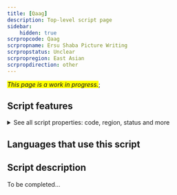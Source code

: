 ```yaml
---
title: [Qaag]
description: Top-level script page
sidebar:
    hidden: true
scrpropcode: Qaag
scrpropname: Ersu Shaba Picture Writing
scrpropstatus: Unclear
scrpropregion: East Asian
scrpropdirection: other
---
```


<span style='background-color:yellow'>_This page is a work in progress._</span>;


## Script features

<details>
<summary> See all script properties: code, region, status and more</summary>
<ScriptInfo />
</details>

## Languages that use this script

<WsList script='Qaag' wsMax='5' />

## Script description

To be completed...

